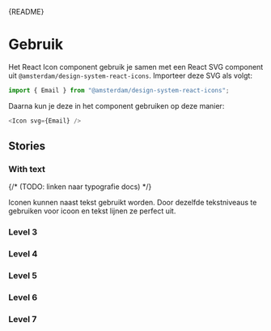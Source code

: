 
<Meta of={IconStories} />

<Markdown>{README}</Markdown>

# Gebruik

Het React Icon component gebruik je samen met een React SVG component uit `@amsterdam/design-system-react-icons`. Importeer deze SVG als volgt:

```js
import { Email } from "@amsterdam/design-system-react-icons";
```

Daarna kun je deze in het component gebruiken op deze manier:

```js
<Icon svg={Email} />
```

<Primary />

<Controls />

## Stories

### With text

{/* (TODO: linken naar typografie docs) */}

Iconen kunnen naast tekst gebruikt worden. Door dezelfde tekstniveaus te gebruiken voor icoon en tekst lijnen ze perfect uit.

<Canvas of={IconStories.WithText} />

### Level 3

<Canvas of={IconStories.Level3} />

### Level 4

<Canvas of={IconStories.Level4} />

### Level 5

<Canvas of={IconStories.Level5} />

### Level 6

<Canvas of={IconStories.Level6} />

### Level 7

<Canvas of={IconStories.Level7} />
